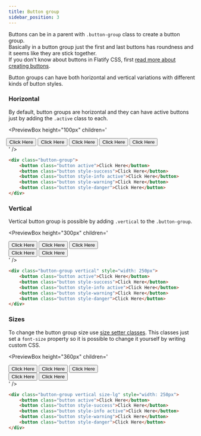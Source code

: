 ```yaml
---
title: Button group
sidebar_position: 3
---
```



Buttons can be in a parent with `.button-group` class to create a button group.  
Basically in a button group just the first and last buttons has roundness and it seems like they are stick together.  
If you don't know about buttons in Flatify CSS, first [read more about creating buttons](/docs/components/buttons).

Button groups can have both horizontal and vertical variations with different kinds of button styles.

### Horizontal

By default, button groups are horizontal and they can have active buttons just by adding the `.active` class to each.

<PreviewBox
	height="100px"
	children='
<!DOCTYPE html>
<html lang="en">
	<head>
		<meta charset="UTF-8" />
		<meta http-equiv="X-UA-Compatible" content="IE=edge" />
		<meta name="viewport" content="width=device-width, initial-scale=1.0" />
		<link rel="stylesheet" href="https://raw.githack.com/amir2mi/FlatifyCSS/master/dist/css/flatify-min.css" />
		<title>Button group</title>
	</head>
	<body>
        <div class="flex-center" style="perspective: 500px">
			<div class="button-group" style="transform: rotateY(3deg)">
				<button class="button active">Click Here</button>
				<button class="button style-success">Click Here</button>
				<button class="button style-info active">Click Here</button>
				<button class="button style-warning">Click Here</button>
				<button class="button style-danger">Click Here</button>
			</div>
		</div>
	</body>
</html>
'
/>

```html {2,4} title="index.html"
<div class="button-group">
	<button class="button active">Click Here</button>
	<button class="button style-success">Click Here</button>
	<button class="button style-info active">Click Here</button>
	<button class="button style-warning">Click Here</button>
	<button class="button style-danger">Click Here</button>
</div>
```

### Vertical

Vertical button group is possible by adding `.vertical` to the `.button-group`.

<PreviewBox
	height="300px"
	children='
<!DOCTYPE html>
<html lang="en">
	<head>
		<meta charset="UTF-8" />
		<meta http-equiv="X-UA-Compatible" content="IE=edge" />
		<meta name="viewport" content="width=device-width, initial-scale=1.0" />
		<link rel="stylesheet" href="https://raw.githack.com/amir2mi/FlatifyCSS/master/dist/css/flatify-min.css" />
		<title>Button group</title>
	</head>
	<body>
        <div class="flex-center">
			<div class="button-group vertical" style="width: 250px">
				<button class="button active">Click Here</button>
				<button class="button style-success">Click Here</button>
				<button class="button style-info active">Click Here</button>
				<button class="button style-warning">Click Here</button>
				<button class="button style-danger">Click Here</button>
			</div>
		</div>
	</body>
</html>
'
/>

```html {1} title="index.html"
<div class="button-group vertical" style="width: 250px">
	<button class="button active">Click Here</button>
	<button class="button style-success">Click Here</button>
	<button class="button style-info active">Click Here</button>
	<button class="button style-warning">Click Here</button>
	<button class="button style-danger">Click Here</button>
</div>
```

### Sizes

To change the button group size use [size setter classes](/docs/helpers/size-setters).
This classes just set a `font-size` property so it is possible to change it yourself by writing custom CSS.

<PreviewBox
	height="360px"
	children='
<!DOCTYPE html>
<html lang="en">
	<head>
		<meta charset="UTF-8" />
		<meta http-equiv="X-UA-Compatible" content="IE=edge" />
		<meta name="viewport" content="width=device-width, initial-scale=1.0" />
		<link rel="stylesheet" href="https://raw.githack.com/amir2mi/FlatifyCSS/master/dist/css/flatify-min.css" />
		<title>Button group</title>
	</head>
	<body>
        <div class="flex-center">
			<div class="button-group vertical size-lg" style="width: 250px">
				<button class="button active">Click Here</button>
				<button class="button style-success">Click Here</button>
				<button class="button style-info active">Click Here</button>
				<button class="button style-warning">Click Here</button>
				<button class="button style-danger">Click Here</button>
			</div>
		</div>
	</body>
</html>
'
/>

```html {1} title="index.html"
<div class="button-group vertical size-lg" style="width: 250px">
	<button class="button active">Click Here</button>
	<button class="button style-success">Click Here</button>
	<button class="button style-info active">Click Here</button>
	<button class="button style-warning">Click Here</button>
	<button class="button style-danger">Click Here</button>
</div>
```
